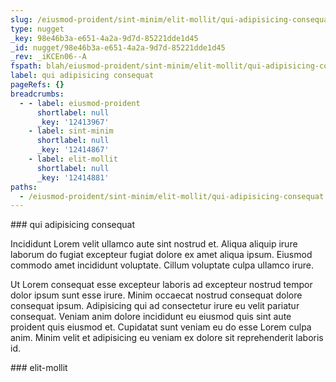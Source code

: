 ```yaml
---
slug: /eiusmod-proident/sint-minim/elit-mollit/qui-adipisicing-consequat
type: nugget
_key: 98e46b3a-e651-4a2a-9d7d-85221dde1d45
_id: nugget/98e46b3a-e651-4a2a-9d7d-85221dde1d45
_rev: _iKCEn06--A
fspath: blah/eiusmod-proident/sint-minim/elit-mollit/qui-adipisicing-consequat.md
label: qui adipisicing consequat
pageRefs: {}
breadcrumbs:
  - - label: eiusmod-proident
      shortlabel: null
      _key: '12413967'
    - label: sint-minim
      shortlabel: null
      _key: '12414867'
    - label: elit-mollit
      shortlabel: null
      _key: '12414881'
paths:
  - /eiusmod-proident/sint-minim/elit-mollit/qui-adipisicing-consequat
---
```


<NuggetArea>
<Nugget slug="/eiusmod-proident/sint-minim/elit-mollit/qui-adipisicing-consequat" type="nugget" _key="98e46b3a-e651-4a2a-9d7d-85221dde1d45" _id="nugget/98e46b3a-e651-4a2a-9d7d-85221dde1d45" _rev="_iKCEn06--A" fspath="blah/eiusmod-proident/sint-minim/elit-mollit/qui-adipisicing-consequat.md" label="qui adipisicing consequat" paths="/eiusmod-proident/sint-minim/elit-mollit/qui-adipisicing-consequat">
<NuggetBody>
### qui adipisicing consequat

Incididunt Lorem velit ullamco aute sint nostrud et. Aliqua aliquip irure laborum do fugiat excepteur fugiat dolore ex amet aliqua ipsum. Eiusmod commodo amet incididunt voluptate. Cillum voluptate culpa ullamco irure.

Ut Lorem consequat esse excepteur laboris ad excepteur nostrud tempor dolor ipsum sunt esse irure. Minim occaecat nostrud consequat dolore consequat ipsum. Adipisicing qui ad consectetur irure eu velit pariatur consequat. Veniam anim dolore incididunt eu eiusmod quis sint aute proident quis eiusmod et. Cupidatat sunt veniam eu do esse Lorem culpa anim. Minim velit et adipisicing eu veniam ex dolore sit reprehenderit laboris id.

</NuggetBody>
<Breadcrumbs>
<Crumbs>
<Crumb _key="12413967" label="eiusmod-proident" /><Crumb _key="12414867" label="sint-minim" /><Crumb _key="12414881" label="elit-mollit" />
</Crumbs>
</Breadcrumbs>
</Nugget>

<NuggetsInbound>
</NuggetsInbound>
<NuggetsOutbound>
</NuggetsOutbound>
</NuggetArea>
<PassagesInbound>
<Passage direction="inbound" type="passage" _key="12414881" _id="passage/12414881" _rev="_iKCEn02--B" label="elit-mollit" passage="elit-mollit" fspath="blah/eiusmod-proident/sint-minim/elit-mollit" paths="/eiusmod-proident/sint-minim/elit-mollit" slug="/eiusmod-proident/sint-minim/elit-mollit">
<NuggetBody>
### elit-mollit

</NuggetBody>
<Breadcrumbs>
<Crumbs>
<Crumb _key="12413967" label="eiusmod-proident" /><Crumb _key="12414867" label="sint-minim" />
</Crumbs>
</Breadcrumbs>
</Passage>

</PassagesInbound>
<PassagesOutbound>
</PassagesOutbound>